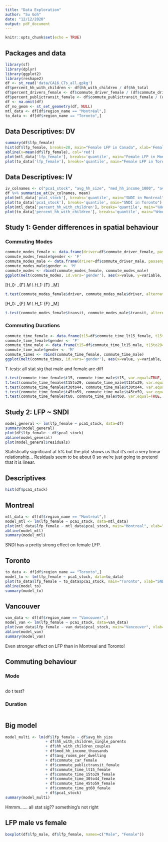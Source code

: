 ```yaml
---
title: "Data Exploration"
author: "Su Goh"
date: "12/12/2020"
output: pdf_document
---
```


```r
knitr::opts_chunk$set(echo = TRUE)
```

## Packages and data
```r
library(sf)
library(dplyr)
library(ggplot2)
library(reshape2)
df <- st_read('data/CA16_CTs_all.gpkg')
df$percent_hh_with_children <- df$hh_with_children / df$hh_total
df$percent_drivers_female <- df$commute_driver_female / (df$commute_driver_male + df$commute_driver_female)
df$percent_publictransit_female <- df$commute_publictransit_female / (df$commute_publictransit_male + df$commute_publictransit_female)
df <- na.omit(df)
df_no_geom <- st_set_geometry(df, NULL) 
mtl_data <- df[df$region_name == "Montréal",]
to_data <- df[df$region_name == "Toronto",]
```

## Data Descriptives: DV
```r
summary(df$lfp_female)
hist(df$lfp_female, breaks=20, main="Female LFP in Canada", xlab='Female LFP %')
abline(v=mean(df$lfp_female), col='red')
plot(mtl_data['lfp_female'], breaks='quantile', main="Female LFP in Montreal")
plot(to_data['lfp_female'], breaks='quantile', main="Female LFP in Toronto")
```


## Data Descriptives: IV
```r
iv_colnames <- c("pca1_stock", "avg_hh_size", "med_hh_income_1000", "avg_rooms_per_dwelling", "percent_hh_with_children", "lfp_male", "percent_drivers_female", "percent_publictransit_female")
df %>% summarise_at(iv_colnames, mean)
plot(mtl_data['pca1_stock'], breaks='quantile', main="SNDI in Montreal")
plot(to_data['pca1_stock'], breaks='quantile', main="SNDI in Toronto")
plot(mtl_data['percent_hh_with_children'], breaks='quantile', main="%Households with children in Montreal")
plot(to_data['percent_hh_with_children'], breaks='quantile', main="%Households with children in Toronto")
```



## Study 1: Gender differences in spatial behaviour
### Commuting Modes
```r
commute_modes_female <- data.frame(driver=df$commute_driver_female, passenger=df$commute_passenger_female, transit=df$commute_publictransit_female, walk=df$commute_walk_female) 
commute_modes_female$gender <- 'F'
commute_modes_male <- data.frame(driver=df$commute_driver_male, passenger=df$commute_passenger_male, transit=df$commute_publictransit_male, walk=df$commute_walk_male) 
commute_modes_male$gender <- 'M'
commute_modes <- rbind(commute_modes_female, commute_modes_male)
ggplot(melt(commute_modes, id.vars='gender'), aes(x=value, y=variable, fill=gender)) + geom_boxplot() + facet_wrap(~variable, scale="free") + coord_flip() + labs(title='Commuting Modes', x=NULL, y=NULL, fill='Gender')
```

\[H_0: \text{driver}_{F} \geq \text{driver}_M \\ H_1: \text{driver}_{F} \lt \text{driver}_M\]
```r
t.test(commute_modes_female$driver, commute_modes_male$driver, alternative='less', var.equal=TRUE, paired=TRUE)
```


\[H_0: \text{transit}_{F} \leq \text{transit}_M \\ H_1: \text{transit}_{F} \gt \text{transit}_M\]
```r
t.test(commute_modes_female$transit, commute_modes_male$transit, alternative='greater', var.equal=TRUE, paired=TRUE)
```


### Commuting Durations
```r
commute_time_female <- data.frame(t15=df$commute_time_lt15_female, t15to29=df$commute_time_15to29_female, t30to44=df$commute_time_30to44_female, t45to59=df$commute_time_45to59_female, t60=df$commute_time_gt60_female) 
commute_time_female$gender <- 'F'
commute_time_male <- data.frame(t15=df$commute_time_lt15_male, t15to29=df$commute_time_15to29_male, t30to44=df$commute_time_30to44_male, t45to59=df$commute_time_45to59_male, t60=df$commute_time_gt60_male) 
commute_time_male$gender <- 'M'
commute_times <- rbind(commute_time_female, commute_time_male)
ggplot(melt(commute_times, id.vars='gender'), aes(x=value, y=variable, fill=gender)) + geom_boxplot() + facet_wrap(~variable, scale="free") + coord_flip() + labs(title='Commuting Duration', x=NULL, y=NULL, fill='Gender')
```

T-tests: all stat sig that male and female are diff
```r
t.test(commute_time_female$t15, commute_time_male$t15, var.equal=TRUE, paired=TRUE)
t.test(commute_time_female$t15to29, commute_time_male$t15to29, var.equal=TRUE, paired=TRUE)
t.test(commute_time_female$t30to44, commute_time_male$t30to44, var.equal=TRUE, paired=TRUE)
t.test(commute_time_female$t45to59, commute_time_male$t45to59, var.equal=TRUE, paired=TRUE)
t.test(commute_time_female$t60, commute_time_male$t60, var.equal=TRUE, paired=TRUE)
```


## Study 2: LFP ~ SNDI
```r
model_general <- lm(lfp_female ~ pca1_stock, data=df)
summary(model_general)
plot(df$lfp_female ~ df$pca1_stock)
abline(model_general)
plot(model_general$residuals)
```
Statistically significant at 5% but the plot shows us that it's not a very linear relationship... Residuals seem to be about 0 so we're just going to pretend that it is linear.

## Descriptives

```r
hist(df$pca1_stock)
```

## Montreal
```r
mtl_data <- df[df$region_name == "Montréal",]
model_mtl <- lm(lfp_female ~ pca1_stock, data=mtl_data)
plot(mtl_data$lfp_female ~ mtl_data$pca1_stock, main="Montreal", xlab="SNDi", ylab="Female LFP")
abline(model_mtl)
summary(model_mtl)
```
SNDI has a pretty strong effect on female LFP. 

## Toronto
```r
to_data <- df[df$region_name == "Toronto",]
model_to <- lm(lfp_female ~ pca1_stock, data=to_data)
plot(to_data$lfp_female ~ to_data$pca1_stock, main="Toronto", xlab="SNDi", ylab="Female LFP")
abline(model_to)
summary(model_to)
```

## Vancouver
```r
van_data <- df[df$region_name == "Vancouver",]
model_van <- lm(lfp_female ~ pca1_stock, data=van_data)
plot(van_data$lfp_female ~ van_data$pca1_stock, main="Vancouver", xlab="SNDi", ylab="Female LFP")
abline(model_van)
summary(model_van)
```
Even stronger effect on LFP than in Montreal and Toronto!

## Commuting behaviour
### Mode
```r

```
do t test?

### Duration
```r

```

## Big model
```r
model_multi <- lm(df$lfp_female ~ df$avg_hh_size 
                  + df$hh_with_children_single_parents 
                  + df$hh_with_children_couples
                  + df$med_hh_income_thousands
                  + df$avg_rooms_per_dwelling
                  + df$commute_car_female 
                  + df$commute_publictransit_female
                  + df$commute_time_lt15_female
                  + df$commute_time_15to29_female
                  + df$commute_time_30to44_female
                  + df$commute_time_45to59_female
                  + df$commute_time_gt60_female
                  + df$pca1_stock)
summary(model_multi)
```

Hmmm...... all stat sig?? something's not right

## LFP male vs female
```r
boxplot(df$lfp_male, df$lfp_female, names=c("Male", "Female"))
```

